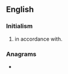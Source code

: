 ==English==

===Initialism===
{{en-initialism}}

# in accordance with.

===Anagrams===
* {{anagrams|en|WAI|WIA|wai}}